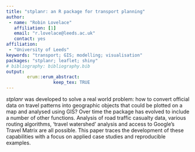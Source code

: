 ---
title: "stplanr: an R package for transport planning"
author:
 - name: "Robin Lovelace"
   affiliation: [1]
   email: "r.lovelace@leeds.ac.uk"
   contact: yes
affiliation:
 - "University of Leeds"
keywords: "transport; GIS; modelling; visualisation"
packages: "stplanr; leaflet; shiny"
# bibliography: bibliography.bib
output:  
        erum::erum_abstract:
                  keep_tex: TRUE
---

*stplanr* was developed to solve a real world problem: how to convert
official data on travel patterns into geographic objects that could be
plotted on a map and analysed using GIS? Over time the package has
evolved to include a number of other functions. Analysis of road traffic
casualty data, various routing algorithms, 'travel watershed' analysis
and access to Google's Travel Matrix are all possible. This paper traces
the development of these capabilities with a focus on applied case
studies and reproducible examples.

<!--  -->
<!-- **References** -->
<!-- Cheshire, James, and Robin Lovelace. 2015. “Spatial data visualisation with R.” In Geocomputation, edited by Chris Brunsdon and Alex Singleton, 1–14. SAGE Publications.
 Iacono, Michael, Kevin J. Krizek, and Ahmed El-Geneidy. 2010. “Measuring non-motorized accessibility: issues, alternatives, and execution.” Journal of Transport Geography 18 (1). Elsevier Ltd: 133–40.
 Kahle, D, and Hadley Wickham. 2013. “ggmap: Spatial Visualization with ggplot2.” The R Journal 5: 144–61.
 Martínez, L. Miguel, and José Manuel Viegas. 2013. “A new approach to modelling distance-decay functions for accessibility assessment in transport studies.” Journal of Transport Geography 26: 87–96.
 Waddell, Paul. 2002. “UrbanSim: Modeling urban development for land use, transportation, and environmental planning.” Journal of the American Planning Association 68 (3). Taylor & Francis: 297–314. -->
